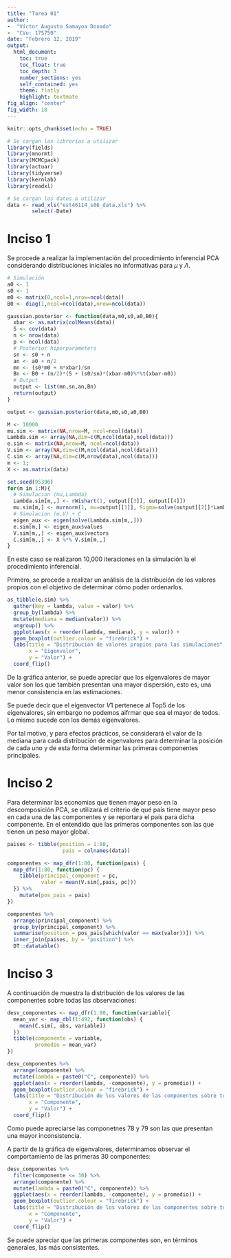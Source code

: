 ```yaml
---
title: "Tarea 01"
author:
-  "Víctor Augusto Samayoa Donado"
-  "CVu: 175750"
date: "Febrero 12, 2019"
output:
  html_document:
    toc: true
    toc_float: true
    toc_depth: 3
    number_sections: yes
    self_contained: yes
    theme: flatly
    highlight: textmate
fig_align: "center"
fig_width: 18
---
```


```r
knitr::opts_chunk$set(echo = TRUE)

# Se cargan las librerias a utilizar
library(fields)
library(mnormt)
library(MCMCpack)
library(actuar)
library(tidyverse)
library(kernlab)
library(readxl)

# Se cargan los datos a utilizar
data <- read_xls("est46114_s06_data.xls") %>% 
        select(-Date)
```

# Inciso 1 {.tabset .tabset-fade .tabset-pills}

Se procede a realizar la implementación del procedimiento inferencial PCA considerando distribuciones iniciales no informativas para $\mu$ y $\Lambda$.

```r
# Simulación
a0 <- 1
s0 <- 1
m0 <- matrix(0,ncol=1,nrow=ncol(data))
B0 <- diag(1,ncol=ncol(data),nrow=ncol(data)) 

gaussian.posterior <- function(data,m0,s0,a0,B0){
  xbar <- as.matrix(colMeans(data))
  S <- cov(data)
  n <- nrow(data)
  p <- ncol(data)
  # Posterior hiperparameters
  sn <- s0 + n
  an <- a0 + n/2
  mn <- (s0*m0 + n*xbar)/sn
  Bn <- B0 + (n/2)*(S + (s0/sn)*(xbar-m0)%*%t(xbar-m0))
  # Output
  output <- list(mn,sn,an,Bn)
  return(output)
}

output <- gaussian.posterior(data,m0,s0,a0,B0)

M <- 10000
mu.sim <- matrix(NA,nrow=M, ncol=ncol(data))
Lambda.sim <- array(NA,dim=c(M,ncol(data),ncol(data)))
e.sim <- matrix(NA,nrow=M, ncol=ncol(data))
V.sim <- array(NA,dim=c(M,ncol(data),ncol(data)))
C.sim <- array(NA,dim=c(M,nrow(data),ncol(data)))
m <- 1;
X <- as.matrix(data)

set.seed(95396)
for(m in 1:M){
  # Simulacion (mu,Lambda)
  Lambda.sim[m,,] <- rWishart(1, output[[3]], output[[4]])
  mu.sim[m,] <- mvrnorm(1, mu=output[[1]], Sigma=solve(output[[2]]*Lambda.sim[m,,]), tol = 1e-6)
  # Simulacion (e,V) + C
  eigen_aux <- eigen(solve(Lambda.sim[m,,]))
  e.sim[m,] <- eigen_aux$values
  V.sim[m,,] <- eigen_aux$vectors
  C.sim[m,,] <- X %*% V.sim[m,,]
}
```

En este caso se realizaron 10,000 iteraciones en la simulación la el procedimiento inferencial.

Primero, se procede a realizar un análisis de la distribución de los valores propios con el objetivo de determinar cómo poder ordenarlos.

```r
as_tibble(e.sim) %>% 
  gather(key = lambda, value = valor) %>%
  group_by(lambda) %>% 
  mutate(mediana = median(valor)) %>% 
  ungroup() %>% 
  ggplot(aes(x = reorder(lambda, mediana), y = valor)) +
  geom_boxplot(outlier.colour = "firebrick") +
  labs(title = "Distribución de valores propios para las simulaciones",
       x = "Eigenvalor",
       y = "Valor") +
  coord_flip()

```

De la gráfica anterior, se puede apreciar que los eigenvalores de mayor valor son los que también presentan una mayor dispersión, esto es, una menor consistencia en las estimaciones.

Se puede decir que el eigenvector $V1$ pertenece al Top5 de los eigenvalores, sin embargo no podemos aifrmar que sea el mayor de todos. Lo mismo sucede con los demás eigenvalores.

Por tal motivo, y para efectos prácticos, se considerará el valor de la mediana para cada distribución de eigenvalores para determinar la posición de cada uno y de esta forma determinar las primeras componentes principales.

# Inciso 2 {.tabset .tabset-fade .tabset-pills}

Para determinar las economias que tienen mayor peso en la descomposición PCA, se utilizará el criterio de qué país tiene mayor peso en cada una de las componentes y se reportara el país para dicha componente. En el entendido que las primeras componentes son las que tienen un peso mayor global.

```r
paises <- tibble(position = 1:80,
                  pais = colnames(data))

componentes <- map_dfr(1:80, function(pais) {
  map_dfr(1:80, function(pc) {
    tibble(principal_component = pc,
           valor = mean(V.sim[,pais, pc]))
  }) %>% 
    mutate(pos_pais = pais)
})

componentes %>% 
  arrange(principal_component) %>% 
  group_by(principal_component) %>% 
  summarise(position = pos_pais[which(valor == max(valor))]) %>% 
  inner_join(paises, by = "position") %>% 
  DT::datatable()
```

# Inciso 3 {.tabset .tabset-fade .tabset-pills}

A continuación de muestra la distribución de los valores de las componentes sobre todas las observaciones:

```r
desv_componentes <- map_dfr(1:80, function(variable){
  mean_var <- map_dbl(1:492, function(obs) {
    mean(C.sim[, obs, variable])
  })
  tibble(componente = variable,
         promedio = mean_var)
})

desv_componentes %>% 
  arrange(componente) %>% 
  mutate(lambda = paste0("C", componente)) %>% 
  ggplot(aes(x = reorder(lambda, -componente), y = promedio)) +
  geom_boxplot(outlier.colour = "firebrick") +
  labs(title = "Distribución de los valores de las componentes sobre todas las observaciones",
       x = "Componente",
       y = "Valor") +
  coord_flip()
```

Como puede apreciarse las componetnes 78 y 79 son las que presentan una mayor inconsistencia.

A partir de la gráfica de eigenvalores, determinamos observar el comportamiento de las primeras 30 componentes:

```r
desv_componentes %>% 
  filter(componente <= 30) %>% 
  arrange(componente) %>% 
  mutate(lambda = paste0("C", componente)) %>% 
  ggplot(aes(x = reorder(lambda, -componente), y = promedio)) +
  geom_boxplot(outlier.colour = "firebrick") +
  labs(title = "Distribución de los valores de las componentes sobre todas las observaciones",
       x = "Componente",
       y = "Valor") +
  coord_flip()
```

Se puede apreciar que las primeras componentes son, en términos generales, las más consistentes. 